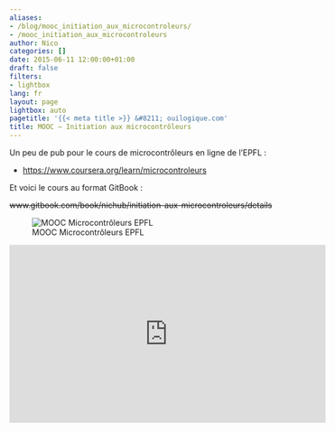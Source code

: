 ```yaml
---
aliases:
- /blog/mooc_initiation_aux_microcontroleurs/
- /mooc_initiation_aux_microcontroleurs
author: Nico
categories: []
date: 2015-06-11 12:00:00+01:00
draft: false
filters:
- lightbox
lang: fr
layout: page
lightbox: auto
pagetitle: '{{< meta title >}} &#8211; ouilogique.com'
title: MOOC — Initiation aux microcontrôleurs
---
```


Un peu de pub pour le cours de microcontrôleurs en ligne de l’EPFL :

-   <https://www.coursera.org/learn/microcontroleurs>

Et voici le cours au format GitBook :

~~www.gitbook.com/book/nichub/initiation-aux-microcontroleurs/details~~

![MOOC Microcontrôleurs EPFL][img_mooc]

[img_mooc]: ./images/Microcontroleurs-v1.0.jpg

<iframe width="560" height="315" src="https://www.youtube.com/embed/wCgJRtzTvmI" frameborder="0" allowfullscreen></iframe>
